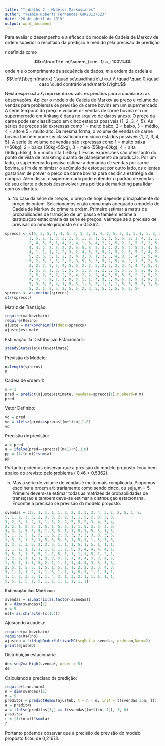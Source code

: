 ```yaml
---
title: "Trabalho 2 - Modelos Markovianos"
author: "Yasmin Roberta Fernandes GRR20137523"
date: "26 de abril de 2019"
output: word_document
---
```



Para avaliar o desempenho e a eficácia do modelo de Cadeia de Markov
de ordem superior o resultado da predição é medido pela precisão de predição

$r$ definida como

$$r=\frac{1}{n-m}\sum^n_{t=m+1} a_t 100\%$$

onde $n$ é o comprimento da sequência de dados, $m$ a ordem da cadeia e 
$$\left\{\begin{matrix}
  1,\quad se\quad\hat{x}_t=x_t
  \\ 
  \quad \quad 0,\quad caso \quad contrário
  \end{matrix}\right.$$
    
Nesta expressão $\hat{x}_t$ representa os valores preditos para a cadeia
e $x_t$ as observações.
Aplicar o modelo de Cadeia de Markov ao preço e volume de vendas
para problemas de previsão de carne bovina em um supermercado. A
série temporal do preço e volume de vendas de carne bovina em um
supermercado em Ankang é dada no arquivo de dados anexo. O preço
da carne pode ser classificado em cinco estados possíveis {1, 2, 3, 4, 5}.
As séries de preços são expressas como 1 = muito baixo, 2 = baixo, 3 =
médio, 4 = alto e 5 = muito alto. Da mesma forma, o volume de vendas
de carne bovina também pode ser classificado em cinco estados possíveis
{1, 2, 3, 4, 5}. A série de volume de vendas são expressas como 1 =
muito baixa (=50kg), 2 = baixa (50kg~55kg), 3 = meio (55kg~60kg),
4 = alta (60kg~65kg), 5 = muito alta (=65kg ). Essas expressões são
úteis tanto do ponto de vista de marketing quanto de planejamento de
produção.
Por um lado, o supermercado precisa estimar a demanda de vendas por
carne bovina, a fim de minimizar o acúmulo de estoque; por outro lado,
os clientes gostariam de prever o preço da carne bovina para decidir
a estratégia de compra. Além disso, o supermercado pode entender o
padrão de vendas de seu cliente e depois desenvolver uma política de
marketing para lidar com os clientes.

(a) No caso da série de preços, o preço de hoje depende principalmente
do preço de ontem. Selecionamos então como mais adequado o
modelo de Cadeia de Markov de primeira ordem. Primeiro estimar
a matriz de probabilidades de transição de um passo e também
estime a distribuição estacionária da série de preços. Verifique se
a precisão de previsão do modelo proposto é r = 0.5362.
  


```r
sprecos <- c(5, 5, 5, 5, 4, 5, 3, 5, 3, 3, 4, 2, 5, 5, 3, 1, 1, 1, 3, 3, 4,
           1, 5, 1, 1, 3, 3, 2, 5, 1, 5, 1, 5, 5, 5, 5, 2, 1, 4, 1, 1, 1,
           2, 4, 5, 5, 1, 4, 2, 4, 1, 3, 4, 2, 2, 5, 2, 2, 5, 5, 2, 5, 4,
           4, 4, 2, 2, 5, 2, 2, 5, 5, 5, 5, 3, 2, 2, 5, 4, 5, 2, 4, 5, 5,
           4, 1, 1, 1, 2, 2, 3, 2, 4, 5, 5, 5, 2, 5, 2, 5, 5, 2, 4, 2, 5,
           5, 2, 5, 5, 1, 2, 3, 4, 3, 3, 1, 3, 1, 4, 3, 5, 4, 5, 5, 4, 5,
           5, 2, 5, 2, 5, 2, 2, 3, 5, 5, 3, 5, 2, 5, 4, 2, 1, 5, 2, 5, 2,
           2, 2, 2, 5, 5, 4, 5, 5, 2, 2, 5, 2, 2, 2, 3, 4, 4, 4, 5, 4, 5,
           1, 5, 5, 1, 3, 5, 5, 5, 1, 5, 2, 2, 2, 5, 5, 5, 5, 2, 4, 5, 2,
           2, 5, 2, 5, 2, 2, 2, 4, 2, 2, 2, 4, 5, 5, 5, 3, 2, 2, 5, 2, 5,
           4, 4, 4, 5, 3, 3, 5, 3, 1, 1, 4, 2, 2, 5, 5, 2, 5, 5, 5, 2, 5,
           5, 3, 5, 5, 4, 1, 5, 5, 1, 5, 5, 1, 5, 1, 5, 5, 5, 5, 1, 5, 5,
           5, 2, 1, 2, 5, 2, 5, 5, 2, 3, 5, 5, 5, 5, 5, 2, 5)
sprecos <- as.vector(sprecos)
str(sprecos)
```
Matriz de Transição:

```r
require(markovchain)
require(Rsolnp)
ajuste = markovchainFit(data=sprecos)
ajuste$estimate
```
Estimação da Distribuição Estacionária:

```r
steadyStates(ajuste$estimate)
```
Previsão do Modelo:

```r
n=length(sprecos)
n
```
Cadeia de ordem 1:

```r
m = 1
pred = predict(ajuste$estimate, newdata=sprecos[1],n.ahead=n-m)
pred
```
Vetor Definido:

```r
vd = pred
vd = ifelse(pred==sprecos[(m+1):n],1,0)
vd
```
Precisão de previsão:

```r
a = pred
a = ifelse(pred==sprecos[(m+1):n],1,0)
pp = (1/(n-m))*sum(a)
pp
```
Portanto podemos observar que a previsão do modelo proposto ficou bem abaixo do
previsto pelo problema ( 0.46 < 0,5362).


(b) Mas a série de volume de vendas é muito mais complicada. Propomos escolher a ordem arbitrariamente como sendo cinco, ou seja, m = 5. Primeiro devem-se estimar todas as matrizes de probabilidades de transiçãao e também deve-se estimar a distribuição
estacionária. Encontre a precisão de previsão do modelo proposto.

```r
svendas = c(5, 1, 1, 1, 1, 2, 2, 3, 3, 3, 4, 3, 2, 2, 5, 1, 5,
5, 1, 2, 3, 3, 2, 3, 3, 2, 2, 1, 1, 5, 2, 3, 3, 3,
3, 2, 3, 1, 2, 1, 1, 5, 2, 2, 5, 5, 2, 3, 4, 3, 4,
2, 2, 1, 5, 5, 1, 5, 1, 5, 5, 1, 1, 5, 3, 3, 3, 3,
3, 3, 4, 3, 3, 5, 1, 5, 5, 1, 1, 5, 1, 5, 5, 1, 5,
5, 1, 5, 5, 1, 5, 1, 5, 2, 3, 3, 3, 3, 3, 3, 3, 5,
1, 5, 5, 1, 5, 1, 5, 5, 5, 5, 1, 5, 1, 1, 5, 3, 3,
3, 3, 3, 3, 5, 2, 2, 5, 1, 1, 1, 5, 1, 5, 1, 1, 1,
1, 1, 1, 1, 1, 1, 1, 1, 1, 2, 5, 3, 4, 4, 4, 4, 1,
3, 5, 5, 1, 5, 5, 1, 1, 5, 1, 1, 1, 1, 5, 1, 2, 1,
1, 2, 5, 2, 1, 1, 2, 3, 3, 3, 3, 4, 4, 3, 2, 2, 5,
1, 5, 1, 1, 1, 5, 2, 1, 1, 1, 1, 4, 4, 3, 3, 3, 3,
2, 5, 1, 5, 5, 1, 5, 1, 5, 1, 1, 2, 2, 3, 3, 4, 3,
3, 1, 1, 1, 2, 1, 1, 5, 1, 1, 1, 5, 1, 1, 1, 1, 1,
1, 1, 2, 3, 3, 1, 1, 4, 3, 1, 3, 2, 1, 1, 1, 1, 1,
5, 5, 1, 5, 1, 5, 1, 1, 1, 1, 1, 1, 1)

```
Estimação das Matrizes:

```r
svendas = as.matrix(as.factor(svendas))
n = dim(svendas)[1]
m = 5
est= as.character(c(1:5))
```
Ajustando a cadeia:

```r
require(markovchain)
require(Rsolnp)
ajusteb = fitHighOrderMultivarMC(seqMat = svendas, order=m,Norm=2)
print(ajusteb)
```
Distribuição estacionária:
```r
de<-seq2matHigh(svendas, order = 5)
de
```
Calculando a precisao de predição:

```r

require(truncnorm)
n = dim(svendas)[1]
m = 5
preditos = predictHommc(ajusteb, t = n - m, init = t(svendas[1:m, ]))
a = preditos
a = ifelse(preditos[1,] == t(svendas[(m+1):n, 1]), 1, 0)
preditos
r = (1/(n-m))*sum(a)
r

```
Portanto podemos observar que a precisão de previsão do modelo proposto ficou de 0,21673.
